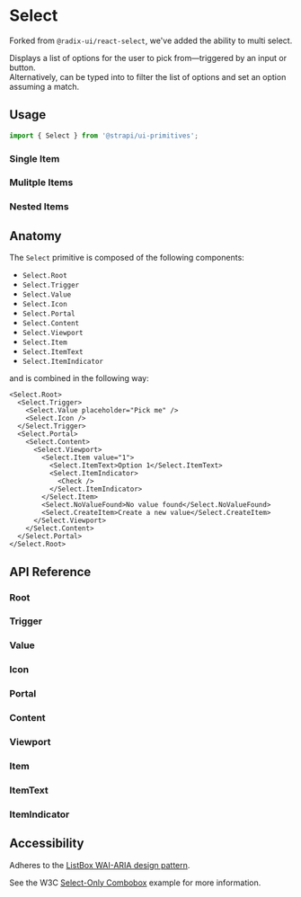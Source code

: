 

<Meta of={SelectStories} />

# Select

Forked from `@radix-ui/react-select`, we've added the ability to multi select.

Displays a list of options for the user to pick from—triggered by an input or button. <br /> Alternatively, can be typed
into to filter the list of options and set an option assuming a match.

<ViewSource package="primitives" path="components/Select" />

## Usage

```ts
import { Select } from '@strapi/ui-primitives';
```

### Single Item

<Canvas of={SelectStories.SingleItem} />

### Mulitple Items

<Canvas of={SelectStories.MultipleItems} />

### Nested Items

<Canvas of={SelectStories.NestedItems} />

## Anatomy

The `Select` primitive is composed of the following components:

- `Select.Root`
- `Select.Trigger`
- `Select.Value`
- `Select.Icon`
- `Select.Portal`
- `Select.Content`
- `Select.Viewport`
- `Select.Item`
- `Select.ItemText`
- `Select.ItemIndicator`

and is combined in the following way:

```tsx
<Select.Root>
  <Select.Trigger>
    <Select.Value placeholder="Pick me" />
    <Select.Icon />
  </Select.Trigger>
  <Select.Portal>
    <Select.Content>
      <Select.Viewport>
        <Select.Item value="1">
          <Select.ItemText>Option 1</Select.ItemText>
          <Select.ItemIndicator>
            <Check />
          </Select.ItemIndicator>
        </Select.Item>
        <Select.NoValueFound>No value found</Select.NoValueFound>
        <Select.CreateItem>Create a new value</Select.CreateItem>
      </Select.Viewport>
    </Select.Content>
  </Select.Portal>
</Select.Root>
```

## API Reference

### Root

<ArgTypes of={Select.Root} />

### Trigger

<ArgTypes of={Select.Trigger} />

### Value

<ArgTypes of={Select.Value} />

### Icon

<ArgTypes of={Select.Icon} />

### Portal

<ArgTypes of={Select.Portal} />

### Content

<ArgTypes of={Select.Content} />

### Viewport

<ArgTypes of={Select.Viewport} />

### Item

<ArgTypes of={Select.Item} />

### ItemText

<ArgTypes of={Select.ItemText} />

### ItemIndicator

<ArgTypes of={Select.ItemIndicator} />

## Accessibility

Adheres to the [ListBox WAI-ARIA design pattern](https://www.w3.org/WAI/ARIA/apg/patterns/listbox/).

See the W3C [Select-Only Combobox](https://www.w3.org/WAI/ARIA/apg/patterns/combobox/examples/combobox-select-only/)
example for more information.
